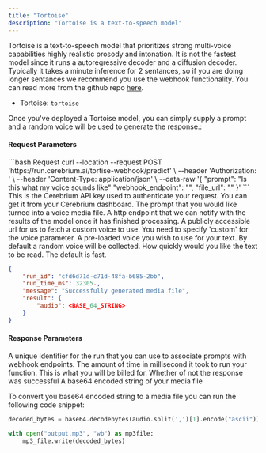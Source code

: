 ```yaml
---
title: "Tortoise"
description: "Tortoise is a text-to-speech model"
---
```


Tortoise is a text-to-speech model that prioritizes strong multi-voice capabilities highly realistic prosody and intonation. It is not the fastest model since it runs
a autoregressive decoder and a diffusion decoder. Typically it takes a minute inference for 2 sentances, so if you are doing longer sentances we recommend you use the webhook functionality. 
You can read more from the github repo [here](https://github.com/neonbjb/tortoise-tts).

- Tortoise: `tortoise`

Once you've deployed a Tortoise model, you can simply supply a prompt and a random voice will be used to generate the response.:

#### Request Parameters

<RequestExample>
```bash Request
  curl --location --request POST 'https://run.cerebrium.ai/tortise-webhook/predict' \
      --header 'Authorization: <API_KEY>' \
      --header 'Content-Type: application/json' \
      --data-raw '{
        "prompt": "Is this what my voice sounds like"
        "webhook_endpoint": "<WEBHOOK_ENDPOINT>",
        "file_url": "<FILE_URL>"
        }'
```
</RequestExample>

<ParamField header="Authorization" type="string" required>
  This is the Cerebrium API key used to authenticate your request. You can get it from your Cerebrium dashboard.
</ParamField>
<ParamField body="prompt" type="string" optional>
  The prompt that you would like turned into a voice media file.
</ParamField>
<ParamField body="webhook_endpoint" type="string" optional>
   A http endpoint that we can notify with the results of the model once it has finished processing.
</ParamField>
<ParamField body="file_url" type="string" optional>
   A publicly accessible url for us to fetch a custom voice to use. You need to specify 'custom' for the voice parameter.
</ParamField>
<ParamField body="voice" type="string" optional>
   A pre-loaded voice you wish to use for your text. By default a random voice will be collected.
</ParamField>
<ParamField body="preset" type="string" required>
   How quickly would you like the text to be read. The default is fast.
</ParamField>

<ResponseExample>

```json Response
{
    "run_id": "cfd6d71d-c71d-48fa-b685-2bb",
    "run_time_ms": 32305.,
    "message": "Successfully generated media file",
    "result": {
        "audio": <BASE_64_STRING>
    }
}
```
</ResponseExample>

#### Response Parameters

<ResponseField name="run_id" type="string" required>
  A unique identifier for the run that you can use to associate prompts with webhook endpoints.
</ResponseField>
<ResponseField name="run_time_ms" type="string" required>
  The amount of time in millisecond it took to run your function. This is what you will be billed for.
</ResponseField>
<ResponseField name="message" type="string" required>
  Whether of not the response was successful
</ResponseField>
<ResponseField name="audio" type="string" required>
  A base64 encoded string of your media file
</ResponseField>

To convert you base64 encoded string to a media file you can run the following code snippet:

```python
decoded_bytes = base64.decodebytes(audio.split(',')[1].encode("ascii"))

with open("output.mp3", "wb") as mp3file:
    mp3_file.write(decoded_bytes)
```